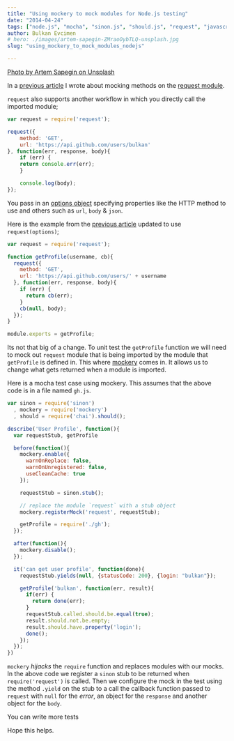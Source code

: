 ```yaml
---
title: "Using mockery to mock modules for Node.js testing"
date: "2014-04-24"
tags: ["node.js", "mocha", "sinon.js", "should.js", "request", "javascript", "mockery"]
author: Bulkan Evcimen
# hero: ./images/artem-sapegin-ZMraoOybTLQ-unsplash.jpg
slug: "using_mockery_to_mock_modules_nodejs"

---
```


[Photo by Artem Sapegin on Unsplash](https://unsplash.com/photos/ZMraoOybTLQ)

In a [previous article](https://bulkan-evcimen.com/testing_with_mocha_sinon) I wrote about mocking methods on the [request module](https://github.com/mikeal/request).

`request` also supports another workflow in which you directly call the imported module;

```javascript
var request = require('request');

request({
    method: 'GET',
    url: 'https://api.github.com/users/bulkan'
}, function(err, response, body){
    if (err) {
    return console.err(err);
    }

    console.log(body);
});
```


You pass in an [options object](https://github.com/mikeal/request#requestoptions-callback) specifying properties like the HTTP method
to use and others such as `url`, `body` & `json`.

Here is the example from the [previous article](https://bulkan-evcimen.com/testing_with_mocha_sinon) updated to use `request(options)`;


```javascript
var request = require('request');

function getProfile(username, cb){
  request({
    method: 'GET',
    url: 'https://api.github.com/users/' + username
  }, function(err, response, body){
    if (err) {
      return cb(err);
    }
    cb(null, body);
  });
}

module.exports = getProfile;
```

Its not that big of a change. To unit test the `getProfile` function we will need
to mock out `request` module that is being imported by the module that `getProfile`
is defined in.  This where [mockery](https://github.com/mfncooper/mockery) comes in.
It allows us to change what gets returned when a module is imported.

Here is a mocha test case using mockery. This assumes that the above code is in a file named `gh.js`.

```javascript
var sinon = require('sinon')
  , mockery = require('mockery')
  , should = require('chai').should();

describe('User Profile', function(){
  var requestStub, getProfile

  before(function(){
    mockery.enable({
      warnOnReplace: false,
      warnOnUnregistered: false,
      useCleanCache: true
    });

    requestStub = sinon.stub();

    // replace the module `request` with a stub object
    mockery.registerMock('request', requestStub);

    getProfile = require('./gh');
  });

  after(function(){
    mockery.disable();
  });

  it('can get user profile', function(done){
    requestStub.yields(null, {statusCode: 200}, {login: "bulkan"});

    getProfile('bulkan', function(err, result){
      if(err) {
        return done(err);
      }
      requestStub.called.should.be.equal(true);
      result.should.not.be.empty;
      result.should.have.property('login');
      done();
    });
  });
})
```


`mockery` _hijacks_ the `require` function and replaces modules with our mocks. In the above code
we register a `sinon` stub to be returned when `require('request')` is called. Then we configure
the mock in the test using the method `.yield` on the stub to a call the callback
function passed to `request` with `null` for the _error_, an object for the `response` and another object
for the `body`.

You can write more tests


Hope this helps.
